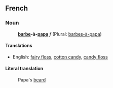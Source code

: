 ==French==
===Noun===
:'''[[barbe]]-à-[[papa]]''' ''f'' (Plural: [[barbes-à-papa]])

====Translations====
*English: [[fairy floss]], [[cotton candy]], [[candy floss]]

====Literal translation====
:Papa's [[beard]]